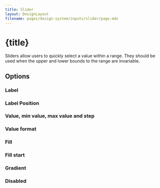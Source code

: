 ```yaml
---
title: Slider
layout: DesignLayout
filename: pages/design-system/inputs/slider/page.mdx
---
```



# {title}

Sliders allow users to quickly select a value within a range. They should be used when the upper and lower bounds to the range are invariable.

<MainView />

<div style={{ display: "flex", justifyContent: "flex-start", gap: 30, padding: "30px 0"}}>
    <UIComponentLink link="/pages/ui-component/slider/" />
</div>

## Options 

### Label

<OptionsView />

### Label Position

<LabelPositionView />

### Value, min value, max value and step 

<MinMaxView />

### Value format

<ValueFormatView />


### Fill

<FillView />

### Fill start

<FillStartView />

### Gradient

<GradientView />


### Disabled

<DisabledView />


